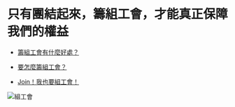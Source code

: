 # 只有團結起來，籌組工會，才能真正保障我們的權益

- [籌組工會有什麼好處？](/what-union-can-do-for-you)

- [要怎麼籌組工會？](/form-a-union)

- [Join！我也要組工會！](/union-Q-and-A)

![組工會](/images/build-union.jpg)
